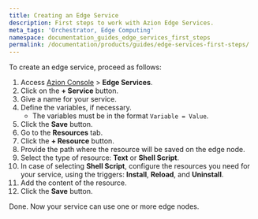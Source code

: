 ```yaml
---
title: Creating an Edge Service
description: First steps to work with Azion Edge Services.
meta_tags: 'Orchestrator, Edge Computing'
namespace: documentation_guides_edge_services_first_steps
permalink: /documentation/products/guides/edge-services-first-steps/
---
```


To create an edge service, proceed as follows:

1. Access [Azion Console](/en/documentation/products/guides/how-to-access-azion-console/) > **Edge Services**.
2. Click on the **+ Service** button.
3. Give a name for your service.
4. Define the variables, if necessary.
    - The variables must be in the format `Variable = Value`.
5. Click the **Save** button.
6. Go to the **Resources** tab.
7. Click the **+ Resource** button.
8. Provide the path where the resource will be saved on the edge node.
9. Select the type of resource: **Text** or **Shell Script**.
10. In case of selecting **Shell Script**, configure the resources you need for your service, using the triggers: **Install**, **Reload**, and **Uninstall**.
11. Add the content of the resource.
12. Click the **Save** button.

Done. Now your service can use one or more edge nodes.
